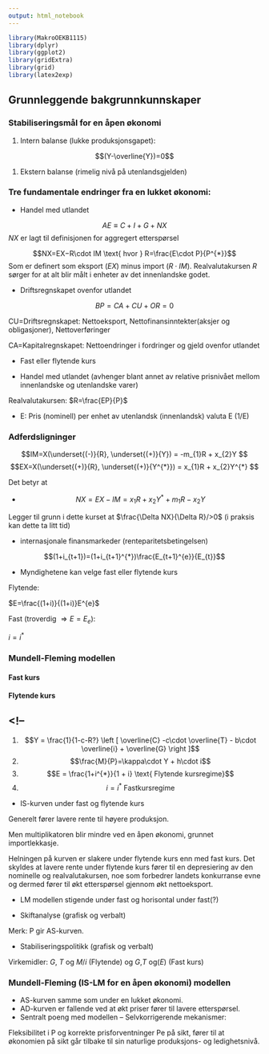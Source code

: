 ```yaml
---
output: html_notebook 
---
```


```r
library(MakroOEKB1115)
library(dplyr)
library(ggplot2)
library(gridExtra)
library(grid)
library(latex2exp)
```

## Grunnleggende  bakgrunnkunnskaper

### Stabiliseringsmål for en åpen økonomi

1. Intern balanse (lukke produksjonsgapet):

$$(Y-\overline{Y})=0$$

1. Ekstern balanse (rimelig nivå på utenlandsgjelden)

### Tre fundamentale endringer fra en lukket økonomi:

- Handel med utlandet

$$AE \equiv C+I+G+NX$$
$NX$ er lagt til definisjonen for aggregert etterspørsel

$$NX=EX−R\cdot IM \text{ hvor } R=\frac{E\cdot P}{P^{*}}$$
Som er definert som eksport $(EX)$ minus import $(R\cdot IM)$. Realvalutakursen $R$ sørger for at alt blir målt i enheter av det innenlandske godet.

- Driftsregnskapet ovenfor utlandet

$$ BP = CA + CU + OR=0 $$

CU=Driftsregnskapet: Nettoeksport, Nettofinansinntekter(aksjer og obligasjoner), Nettoverføringer

CA=Kapitalregnskapet: Nettoendringer i fordringer og gjeld ovenfor utlandet

- Fast eller flytende kurs

- Handel med utlandet (avhenger blant annet av relative prisnivået mellom innenlandske og utenlandske varer)

Realvalutakursen: $R=\frac{EP}{P}$

- E: Pris (nominell) per enhet av utenlandsk (innenlandsk) valuta E  (1/E)

### Adferdsligninger

$$IM=X(\underset{(-)}{R}, \underset{(+)}{Y}) =  -m_{1}R + x_{2}Y $$
$$EX=X(\underset{(+)}{R}, \underset{(+)}{Y^{*}}) = x_{1}R + x_{2}Y^{*}  $$

Det betyr at

- $$NX = EX - IM = x_{1}R + x_{2}Y^{*} + m_{1}R - x_{2}Y$$

Legger til grunn i dette kurset at $\frac{\Delta NX}{\Delta R}/>0$  (i praksis kan dette ta litt tid)

- internasjonale finansmarkeder (renteparitetsbetingelsen)

$$(1+i_{t+1})=(1+i_{t+1}^{*})\frac{E_{t+1}^{e}}{E_{t}}$$

- Myndighetene kan velge fast eller flytende kurs

Flytende: 

$E=\frac{(1+i)}{(1+i)}E^{e}$ 

Fast (troverdig $⇒E=E_{e}$): 

$i =i^{*}$

### Mundell-Fleming modellen

#### Fast kurs

#### Flytende kurs


<!--
- 
1. $$Y = \frac{1}{1-c-R?}  \left [ \overline{C} -c\cdot \overline{T} - b\cdot \overline{i} + \overline{G}  \right ]$$
1. $$\frac{M}{P}=\kappa\cdot Y + h\cdot i$$
1. $$E = \frac{1+i^{*}}{1 + i} \text{ Flytende kursregime}$$
1. $$i = i^{*} \text{ Fastkursregime}$$

- IS-kurven under fast og flytende kurs

Generelt fører lavere rente til høyere produksjon.

Men multiplikatoren blir mindre ved en åpen økonomi, grunnet importlekkasje.

Helningen på kurven er slakere under flytende kurs enn med fast kurs. Det skyldes at lavere rente under flytende kurs fører til en depresiering av den nominelle og realvalutakursen, noe som forbedrer landets konkurranse evne og dermed fører til økt etterspørsel gjennom økt nettoeksport.

- LM modellen stigende under fast og horisontal under fast(?)

- Skiftanalyse (grafisk og verbalt)

Merk: P gir AS-kurven.

- Stabiliseringspolitikk (grafisk og verbalt)

Virkemidler: $G$, $T$ og $M/i$
 (Flytende) og
$G$,$T$ og($E$)
 (Fast kurs)
 

### Mundell-Fleming (IS-LM for en åpen økonomi) modellen 

- AS-kurven samme som under en lukket økonomi.
- AD-kurven er fallende ved at økt priser fører til lavere etterspørsel.
- Sentralt poeng med modellen – Selvkorrigerende mekanismer:

Fleksibilitet i P og korrekte prisforventninger Pe
på sikt, fører til at økonomien på sikt går tilbake til sin naturlige produksjons- og ledighetsnivå.
